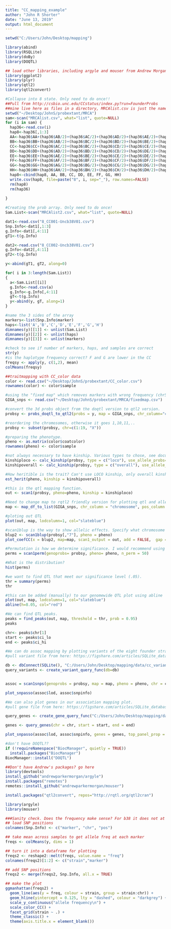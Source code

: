 ```yaml
---
title: "CC_mapping_example"
author: "John R Shorter"
date: "June 13, 2019"
output: html_document
---
```


```r
setwd("C:/Users/John/Desktop/mapping")
```

```r
library(abind)
library(RSQLite)
library(doBy)
library(DOQTL)

## load other libraries, including argyle and mouser from Andrew Morgan
library(ggplot2)
library(plyr)
library(qtl2)
library(qtl2convert)

```


```r
#Collapse into 8 state. Only need to do once!!
##Pull from http://csbio.unc.edu/CCstatus/index.py?run=FounderProbs
##mine live here as files in a directory, MRCAlist.csv is just the names of those files
setwd("~/Desktop/JohnS/probextant/MRCA")
sam<-scan("MRCAlist.csv", what="list", quote=NULL)
for (i in sam) {
  hap36<-read.csv(i)
  hap8<-hap36[,1:3]
  AA<-hap36$AA+(hap36$AB/2)+(hap36$AC/2)+(hap36$AD/2)+(hap36$AE/2)+(hap36$AF/2)+(hap36$AG/2)+(hap36$AH/2)
  BB<-hap36$BB+(hap36$AB/2)+(hap36$BC/2)+(hap36$BD/2)+(hap36$BE/2)+(hap36$BF/2)+(hap36$BG/2)+(hap36$BH/2)
  CC<-hap36$CC+(hap36$AC/2)+(hap36$BC/2)+(hap36$CD/2)+(hap36$CE/2)+(hap36$CF/2)+(hap36$CG/2)+(hap36$CH/2)
  DD<-hap36$DD+(hap36$AD/2)+(hap36$BD/2)+(hap36$CD/2)+(hap36$DE/2)+(hap36$DF/2)+(hap36$DG/2)+(hap36$DH/2)
  EE<-hap36$EE+(hap36$AE/2)+(hap36$BE/2)+(hap36$CE/2)+(hap36$DE/2)+(hap36$EF/2)+(hap36$EG/2)+(hap36$EH/2)
  FF<-hap36$FF+(hap36$AF/2)+(hap36$BF/2)+(hap36$CF/2)+(hap36$DF/2)+(hap36$EF/2)+(hap36$FG/2)+(hap36$FH/2)
  GG<-hap36$GG+(hap36$AG/2)+(hap36$BG/2)+(hap36$CG/2)+(hap36$DG/2)+(hap36$EG/2)+(hap36$FG/2)+(hap36$GH/2)
  HH<-hap36$HH+(hap36$AH/2)+(hap36$BH/2)+(hap36$CH/2)+(hap36$DH/2)+(hap36$EH/2)+(hap36$FH/2)+(hap36$GH/2)
  hap8<-cbind(hap8, AA, BB, CC, DD, EE, FF, GG, HH)
  write.csv(hap8, file=paste("8", i, sep="_"), row.names=FALSE)
  rm(hap8)
  rm(hap36)
  
}


```

```r
#Creating the prob array. Only need to do once!
Sam.List<-scan("MRCAlist2.csv", what="list", quote=NULL)

dat1<-read.csv("8_CC001-Uncb38V01.csv")
Snp.Info<-dat1[,1:3]
g.Info<-dat1[,4:11]
gT1<-t(g.Info)

dat2<-read.csv("8_CC002-Uncb38V01.csv")
g.Info<-dat2[,4:11]
gT2<-t(g.Info)

y<-abind(gT1, gT2, along=0)

for( i in 3:length(Sam.List))
{
  a<-Sam.List[[i]]
  g.Info<-read.csv(a)
  g.Info<-g.Info[,4:11]
  gT<-t(g.Info)
  y<-abind(y, gT, along=1)
}

#name the 3 sides of the array
markers<-list(Snp.Info$marker)
haps<-list('A','B','C','D','E','F','G','H')
dimnames(y)[[1]] <- unlist(Sam.List)
dimnames(y)[[2]] <- unlist(haps)
dimnames(y)[[3]] <- unlist(markers)
```

```r
#check to see if number of markers, haps, and samples are correct
str(y)
#is the haplotype frequency correct? F and G are lower in the CC
freqsy <- apply(y, c(1,2), mean)
colMeans(freqsy)

```

```r
##traitmapping with CC_color data
color <- read.csv("~/Desktop/JohnS/probextant/CC_color.csv")
rownames(color) <- color$sample

#using the "fixed map" which removes markers with wrong frequency (chr5 and chr13)
GIGA_snps <- read.csv("~/Desktop/JohnS/probextant/MRCA/fixedmap.csv")

```

```r
#convert the 3d probs object from the doqtl version to qtl2 version. 
probsy <- probs_doqtl_to_qtl2(probs = y, map = GIGA_snps, chr_column="chromosome", pos_column="position", marker_column="marker")

#reordering the chromosomes, otherwise it goes 1,10,11,..
probsy <- subset(probsy, chr=c(1:19, "X")) 

#preparing the phenotype. 
pheno <- as.matrix(color$coatcolor)
rownames(pheno) <- color$sample

#not always necessary to have kinship. Various types to chose, see documentation if interested in learning more.
kinshiploco <- calc_kinship(probsy, type = c("loco"), use_allele_probs=FALSE)
kinshipoverall <- calc_kinship(probsy, type = c("overall"), use_allele_probs=FALSE)

#How heritible is the trait? Can't use LOCO kinship, only overall kinship (0.87)
est_herit(pheno, kinship = kinshipoverall)
```

```r

#this is the qtl mapping function.
out <- scan1(probsy, pheno=pheno, kinship = kinshiploco)

#Need to change map to rqtl2 friendly version for plotting qtl and allelic effects
map <- map_df_to_list(GIGA_snps, chr_column = "chromosome", pos_column = "position", marker_column = "marker", Xchr = c("X"))

#ploting out QTL
plot(out, map, lodcolumn=1, col="slateblue")
```

```r
#scan1blup is the way to show allelic effects. Specify what chromosome you whant to see.
blup2 <- scan1blup(probsy[,"7"], pheno = pheno)
plot_coefCC(x = blup2, map=map, scan1_output = out, add = FALSE,  gap = NULL, top_panel_prop = 0.6, legend ="topleft")

```

```r
#Permutation is how we determine significance. I would recommend using at least 1000, however it can take a long time, so for this example I am using 50.
perms = scan1perm(genoprobs= probsy, pheno= pheno, n_perm = 50)

#What is the distribution?
hist(perms)
```

```r
#we want to find QTL that meet our significance level (.05). 
thr = summary(perms)
thr

#this can be added (manually) to our genomewide QTL plot using abline
plot(out, map, lodcolumn=1, col="slateblue")
abline(h=8.05, col="red")
```

```r
#We can find QTL peaks.
peaks = find_peaks(out, map, threshold = thr, prob = 0.95)
peaks

chr<- peaks$chr[1]
start <- peaks$ci_lo
end <- peaks$ci_hi
```

```r
#We can do assoc mapping by plotting variants of the eight founder strains using sanger's sequence. The variants file is quite large.
#pull variant file from here: https://figshare.com/articles/SQLite_database_of_variants_in_Collaborative_Cross_founder_mouse_strains/5280229/2

db <- dbConnect(SQLite(), "C:/Users/John/Desktop/mapping/data/cc_variants.sqlite")
query_variants <- create_variant_query_func(db=db)


assoc = scan1snps(genoprobs = probsy, map = map, pheno = pheno, chr = chr, start = start, end = end, cores = 4, query_func = query_variants, keep_all_snps = TRUE)

plot_snpasso(assoc$lod, assoc$snpinfo)

```

```r
#We can also plot genes in our association mapping plot.
#pull gene file from here: https://figshare.com/articles/SQLite_database_with_MGI_mouse_gene_annotations_from_Mouse_Genome_Informatics_MGI_at_The_Jackson_Laboratory/5286019/5

query_genes <- create_gene_query_func("C:/Users/John/Desktop/mapping/data/mouse_genes_mgi.sqlite")

genes <- query_genes(chr = chr, start = start, end = end)

plot_snpasso(assoc$lod, assoc$snpinfo, genes = genes, top_panel_prop = 0.5)
```






```r
#don't have DOQTL??
if (!requireNamespace("BiocManager", quietly = TRUE))
  install.packages("BiocManager")
BiocManager::install("DOQTL")

##Don't have Andrew's packages? go here
library(devtools)
install_github("andrewparkermorgan/argyle")
install.packages("remotes")
remotes::install_github("andrewparkermorgan/mouser")

install.packages("qtl2convert", repos="http://rqtl.org/qtl2cran")

```

```r

library(argyle)
library(mouser)

###Sanity check. Does the frequency make sense? For b38 it does not at chr5 and chr13!
## load SNP positions
colnames(Snp.Info) <- c("marker", "chr", "pos")

## take mean across samples to get allele freq at each marker
freqs <- colMeans(y, dims = 1)

## turn it into a dataframe for plotting
freqs2 <- reshape2::melt(freqs, value.name = "freq")
colnames(freqs2)[1:2] <- c("strain","marker")

## add SNP positions
freqs2 <- merge(freqs2, Snp.Info, all.x = TRUE)

## make the plot
ggmanhattan(freqs2) +
  geom_line(aes(y = freq, colour = strain, group = strain:chr)) +
  geom_hline(yintercept = 0.125, lty = "dashed", colour = "darkgrey") +
  scale_y_continuous("allele frequency\n") +
  scale_color_CC() +
  facet_grid(strain ~ .) +
  theme_classic() +
  theme(axis.title.x = element_blank())
```
